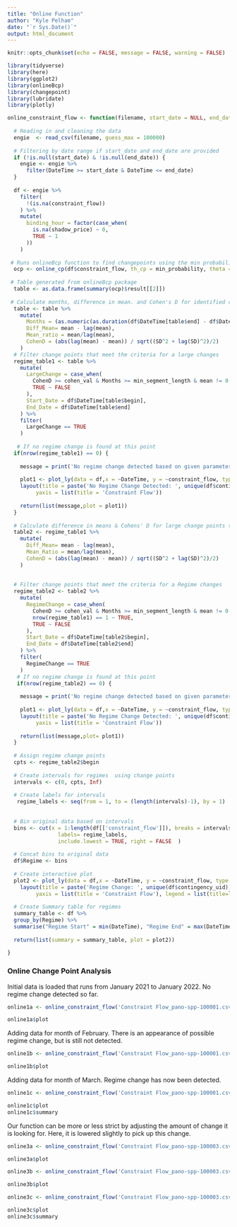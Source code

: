 ```yaml
---
title: "Online Function"
author: "Kyle Pelham"
date: "`r Sys.Date()`"
output: html_document
---
```


```r
knitr::opts_chunk$set(echo = FALSE, message = FALSE, warning = FALSE)
```

```r
library(tidyverse)
library(here)
library(ggplot2)
library(onlineBcp)
library(changepoint)
library(lubridate)
library(plotly)
```

```r
online_constraint_flow <- function(filename, start_date = NULL, end_date = NULL, min_probability = 0.98, cohen_val= 2, min_segment_length = 0.5){
  
  # Reading in and cleaning the data
  engie  <- read_csv(filename, guess_max = 100000)
  
  # Filtering by date range if start_date and end_date are provided
  if (!is.null(start_date) & !is.null(end_date)) {
    engie <- engie %>%
      filter(DateTime >= start_date & DateTime <= end_date)
  }
  
  df <- engie %>%
    filter(
      !(is.na(constraint_flow))
    ) %>%
    mutate(
      binding_hour = factor(case_when(
        is.na(shadow_price) ~ 0,
        TRUE ~ 1
      ))
    )
  
 # Runs onlineBcp function to find changepoints using the min probability parameter.
  ocp <- online_cp(df$constraint_flow, th_cp = min_probability, theta = 0.7, alpha = 1, beta = 1)
  
 # Table generated from onlineBcp package
  table <- as.data.frame(summary(ocp)$result[[2]])
  
 # Calculate months, difference in mean. and Cohen's D for identified change points to help identify possible regime changes in the next step
  table <- table %>%
    mutate(
      Months = (as.numeric(as.duration(df$DateTime[table$end] - df$DateTime[table$begin]) / ddays(1)))/30.44,
      Diff_Mean= mean - lag(mean),
      Mean_ratio = mean/lag(mean),
      CohenD = (abs(lag(mean) - mean)) / sqrt((SD^2 + lag(SD)^2)/2)
    )
  # Filter change points that meet the criteria for a large changes
  regime_table1 <- table %>%
    mutate(
      LargeChange = case_when(
        CohenD >= cohen_val & Months >= min_segment_length & mean != 0 ~ TRUE,
        TRUE ~ FALSE
      ),
      Start_Date = df$DateTime[table$begin],
      End_Date = df$DateTime[table$end]
    ) %>%
    filter(
      LargeChange == TRUE
    ) 
  
   # If no regime change is found at this point
  if(nrow(regime_table1) == 0) {
  
    message = print('No regime change detected based on given parameters')
      
    plot1 <- plot_ly(data = df,x = ~DateTime, y = ~constraint_flow, type = 'scatter', mode = 'lines') %>% 
    layout(title = paste('No Regime Change Detected: ', unique(df$contingency_uid)), plot_bgcolor = "#e5ecf6", xaxis = list(title = 'Date'), 
         yaxis = list(title = 'Constraint Flow'))
    
    return(list(message,plot = plot1))
  }
    
  # Calculate difference in means & Cohens' D for large change points to identify Regime Changes
  table2 <- regime_table1 %>%
    mutate(
      Diff_Mean= mean - lag(mean),
      Mean_Ratio = mean/lag(mean),
      CohenD = (abs(lag(mean) - mean)) / sqrt((SD^2 + lag(SD)^2)/2)
    )
  
  
  # Filter change points that meet the criteria for a Regime changes
  regime_table2 <- table2 %>%
    mutate(
      RegimeChange = case_when(
        CohenD >= cohen_val & Months >= min_segment_length & mean != 0 ~ TRUE,
        nrow(regime_table1) == 1 ~ TRUE,
        TRUE ~ FALSE
      ),
      Start_Date = df$DateTime[table2$begin],
      End_Date = df$DateTime[table2$end]
    ) %>%
    filter(
      RegimeChange == TRUE
    ) 
   # If no regime change is found at this point
   if(nrow(regime_table2) == 0) {
  
    message = print('No regime change detected based on given parameters')
      
    plot1 <- plot_ly(data = df,x = ~DateTime, y = ~constraint_flow, type = 'scatter', mode = 'lines') %>% 
    layout(title = paste('No Regime Change Detected: ', unique(df$contingency_uid)), plot_bgcolor = "#e5ecf6", xaxis = list(title = 'Date'), 
         yaxis = list(title = 'Constraint Flow'))
    
    return(list(message,plot= plot1))
  }
  
  # Assign regime change points
  cpts <- regime_table2$begin
        
  # Create intervals for regimes  using change points
  intervals <- c(0, cpts, Inf)
        
  # Create labels for intervals
   regime_labels <- seq(from = 1, to = (length(intervals)-1), by = 1)
      
      
  # Bin original data based on intervals  
  bins <- cut(x = 1:length(df[['constraint_flow']]), breaks = intervals, 
                labels= regime_labels, 
                include.lowest = TRUE, right = FALSE  )
      
  # Concat bins to original data
  df$Regime <- bins
      
  # Create interactive plot
  plot2 <- plot_ly(data = df,x = ~DateTime, y = ~constraint_flow, type = 'scatter', mode = 'lines', color = ~Regime) %>% 
    layout(title = paste('Regime Change: ', unique(df$contingency_uid)), plot_bgcolor = "#e5ecf6", xaxis = list(title = 'Date'), 
         yaxis = list(title = 'Constraint Flow'), legend = list(title=list(text='<b> Regime </b>')))
  
  # Create Summary table for regimes
  summary_table <- df %>% 
  group_by(Regime) %>%
  summarise("Regime Start" = min(DateTime), "Regime End" = max(DateTime), "Mean Constraint Flow" = mean(constraint_flow), "Standard Deviation" = sd(constraint_flow))
      
  return(list(summary = summary_table, plot = plot2))
      
}
```

### Online Change Point Analysis

Initial data is loaded that runs from January 2021 to January 2022. No regime change detected so far.

```r
online1a <- online_constraint_flow('Constraint Flow_pano-spp-100001.csv', start_date = '2021-01-01', end_date = '2022-01-01', cohen_val = 2)
```

```r
online1a$plot
```

Adding data for month of February. There is an appearance of possible regime change, but is still not detected.

```r
online1b <- online_constraint_flow('Constraint Flow_pano-spp-100001.csv', start_date = '2021-01-01', end_date = '2022-02-01', cohen_val = 2)
```

```r
online1b$plot
```

Adding data for month of March. Regime change has now been detected.

```r
online1c <- online_constraint_flow('Constraint Flow_pano-spp-100001.csv', start_date = '2021-01-01', end_date = '2022-03-01', cohen_val = 2)
```

```r
online1c$plot
online1c$summary
```

Our function can be more or less strict by adjusting the amount of change it is looking for. Here, it is lowered slightly to pick up this change.

```r
online3a <- online_constraint_flow('Constraint Flow_pano-spp-100003.csv', start_date = '2017-08-01', end_date = '2018-02-01', cohen_val = 1.3)
```

```r
online3a$plot
```

```r
online3b <- online_constraint_flow('Constraint Flow_pano-spp-100003.csv', start_date = '2017-08-01', end_date = '2018-03-01', cohen_val = 1.3)
```

```r
online3b$plot
```

```r
online3c <- online_constraint_flow('Constraint Flow_pano-spp-100003.csv', start_date = '2017-08-01', end_date = '2018-04-01', cohen_val = 1.3)
```

```r
online3c$plot
online3c$summary
```
